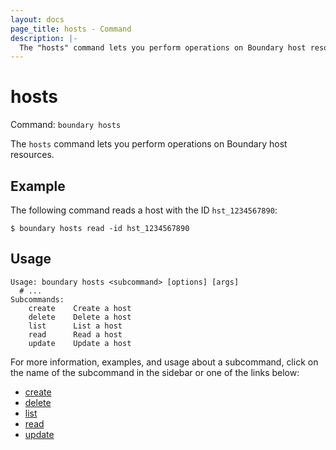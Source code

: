 ```yaml
---
layout: docs
page_title: hosts - Command
description: |-
  The "hosts" command lets you perform operations on Boundary host resources.
---
```


# hosts

Command: `boundary hosts`

The `hosts` command lets you perform operations on Boundary host resources.

## Example

The following command reads a host with the ID `hst_1234567890`:

```shell-session
$ boundary hosts read -id hst_1234567890
```

## Usage

<CodeBlockConfig hideClipboard>

```shell-session
Usage: boundary hosts <subcommand> [options] [args]
  # ...
Subcommands:
    create    Create a host
    delete    Delete a host
    list      List a host
    read      Read a host
    update    Update a host
```

</CodeBlockConfig>

For more information, examples, and usage about a subcommand, click on the name
of the subcommand in the sidebar or one of the links below:

- [create](/boundary/docs/api-clients/commands/hosts/create)
- [delete](/boundary/docs/api-clients/commands/hosts/delete)
- [list](/boundary/docs/api-clients/commands/hosts/list)
- [read](/boundary/docs/api-clients/commands/hosts/read)
- [update](/boundary/docs/api-clients/commands/hosts/update)
